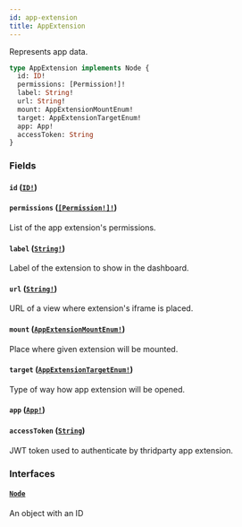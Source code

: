 ```yaml
---
id: app-extension
title: AppExtension
---
```


Represents app data.

```graphql
type AppExtension implements Node {
  id: ID!
  permissions: [Permission!]!
  label: String!
  url: String!
  mount: AppExtensionMountEnum!
  target: AppExtensionTargetEnum!
  app: App!
  accessToken: String
}
```

### Fields

#### `id` ([`ID!`](../../../developer/api-reference/scalars/id))

#### `permissions` ([`[Permission!]!`](../../../developer/api-reference/objects/permission))

List of the app extension's permissions.

#### `label` ([`String!`](../../../developer/api-reference/scalars/string))

Label of the extension to show in the dashboard.

#### `url` ([`String!`](../../../developer/api-reference/scalars/string))

URL of a view where extension's iframe is placed.

#### `mount` ([`AppExtensionMountEnum!`](../../../developer/api-reference/enums/app-extension-mount-enum))

Place where given extension will be mounted.

#### `target` ([`AppExtensionTargetEnum!`](../../../developer/api-reference/enums/app-extension-target-enum))

Type of way how app extension will be opened.

#### `app` ([`App!`](../../../developer/api-reference/objects/app))

#### `accessToken` ([`String`](../../../developer/api-reference/scalars/string))

JWT token used to authenticate by thridparty app extension.

### Interfaces

#### [`Node`](../../../developer/api-reference/interfaces/node)

An object with an ID
